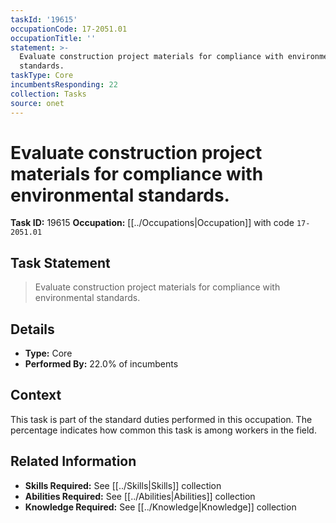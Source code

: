 ```yaml
---
taskId: '19615'
occupationCode: 17-2051.01
occupationTitle: ''
statement: >-
  Evaluate construction project materials for compliance with environmental
  standards.
taskType: Core
incumbentsResponding: 22
collection: Tasks
source: onet
---
```

# Evaluate construction project materials for compliance with environmental standards.

**Task ID:** 19615
**Occupation:** [[../Occupations|Occupation]] with code `17-2051.01`

## Task Statement

> Evaluate construction project materials for compliance with environmental standards.

## Details

- **Type:** Core
- **Performed By:** 22.0% of incumbents

## Context

This task is part of the standard duties performed in this occupation. The percentage indicates how common this task is among workers in the field.

## Related Information

- **Skills Required:** See [[../Skills|Skills]] collection
- **Abilities Required:** See [[../Abilities|Abilities]] collection
- **Knowledge Required:** See [[../Knowledge|Knowledge]] collection
